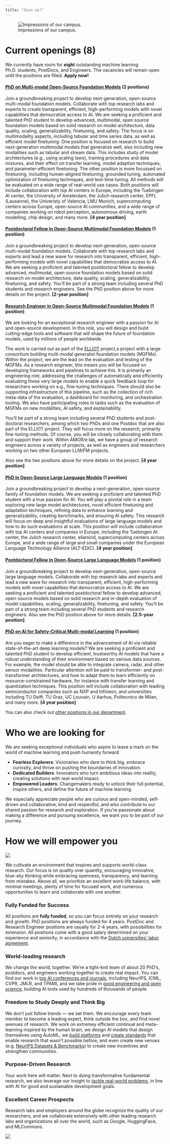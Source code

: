 ```yaml
---
title: "Join us!"
---
```


![Impressions of our campus.](../images/campus.webp)  

# Current openings (8)
We currently have room for **eight** outstanding machine learning Ph.D. students, PostDocs, and Engineers. 
The vacancies will remain open until the positions are filled. **Apply now!**

#### [PhD on Multi-modal Open-Source Foundation Models](https://www.tue.nl/en/working-at-tue/vacancy-overview/phd-on-multi-modal-open-source-foundation-models) (2 positions)
Join a groundbreaking project to develop next-generation, open-source multi-modal foundation models. Collaborate with top research labs 
and experts to create transparent, efficient, high-performing models with novel capabilities that democratize access to AI.
We are seeking a proficient and talented PhD student to develop advanced, multimodal, open source foundation models based on 
solid research on model architecture, data quality, scaling, generalizability, finetuning, and safety. The focus is on multimodality 
aspects, including tabular and time series data, as well as efficient model finetuning. One position is focused on research to build next-generation multimodal models that generalize well, also including new modalities such as tabular and stream data. This includes study of model architectures (e.g., using scaling laws), training procedures and data mixtures, and their effect on transfer learning, model adaption techniques, and parameter-efficient finetuning. The other position is more focussed on finetuning, including human-aligned finetuning, grounded tuning, automated optimization of finetuning techniques, and test-time tuning. All methods will be evaluated on a wide range of real-world use cases. Both positions will include collaboration with top AI centers in Europe, including the Tuebingen AI center, the University of Amsterdam, the Julich research center, EPFL (Lausanne), the Univeristy of Valencia, LMU Munich, supercomputing centers across Europe, open-source AI communities, and a wide range of companies working on robot perception, autonomous driving, earth modelling, chip design, and many more.
**[4 year position]** 

#### [Postdoctoral Fellow in Open-Source Multimodal Foundation Models](https://www.tue.nl/en/working-at-tue/vacancy-overview/postdoc-in-multi-modal-open-source-foundation-models) (1 position)
Join a groundbreaking project to develop next-generation, open-source multi-modal foundation models. Collaborate with top research labs 
and experts and lead a new wave for research into transparent, efficient, high-performing models with novel capabilities that democratize access to AI. We are seeking a proficient and talented postdoctoral fellow to develop advanced, multimodal, open source foundation models based on solid research on model architecture, data quality, scaling, generalizability, finetuning, and safety. You'll be part of a strong team including several PhD students and research engineers. See the PhD position above for more details on the project.
**[2-year position]** 

#### [Research Engineer in Open-Source Multimodal Foundation Models](https://www.tue.nl/en/working-at-tue/vacancy-overview/research-engineer-in-multi-modal-open-source-foundation-models) (1 position)
We are looking for an exceptional research engineer with a passion for AI and open-source development. 
In this role, you will design and build cutting-edge tools and software that will shape the future of foundation models, used by millions of people worldwide.

The work is carried out as part of the [ELLIOT](https://apigateway.agilitypr.com/distributions/history/52135e0b-9025-48a8-9120-2490054de249) project,a project with a large consortium building multi-modal generalist foundation models (MGFMs). Within the project, we are the lead on the evaluation and testing of the MGFMs. As a research engineer, this means you will be focused on developing frameworks and pipelines to achieve this. It is primarily an engineering role, addressing the challenges of automatically and efficiently evaluating these very large models to enable a quick feedback loop for researchers working on e.g., fine-tuning techniques. There should also be supporting infrastructure of this pipeline, such as the collection of rich meta-data of the evaluation, a dashboard for monitoring, and orchestration tooling. We also have participating roles in tasks such as the evaluation of MGFMs on new modalities, AI safety, and explainability.

You'll be part of a strong team including several PhD students and post-doctoral researchers, among which two PhDs and one Postdoc that are also part of the ELLIOT project. They will focus more on the research, primarily fine-tuning methods. Of course, you will be closely collaborating with them and support their work. Within AMOR/e lab, we have a group of research engineers across a variety of projects, as well as engineers and researchers working on two other European LLM/FM projects.

Also see the two positions above for more details on the project.
**[4 year position]** 

#### [PhD in Open-Source Large Language Models](https://www.tue.nl/en/working-at-tue/vacancy-overview/phd-on-open-source-large-language-models) (1 position)
Join a groundbreaking project to develop a next-generation, open-source family of foundation models.  We are seeking a proficient and talented PhD student with a true passion for AI. You will play a pivotal role in a team exploring new large model architectures, novel efficient finetuning and adaptation techniques, refining data to enhance learning and generalizability, creating benchmarks, and ensuring AI safety. This research will focus on deep and insightful evaluations of large language models and how to do such evaluations at scale. This position will include collaboration with top AI centers and companies in Europe, including the Tuebingen AI center, the Julich research center, ellamind, supercomputing centers across Europe, and a wide range of large and small companies under the European Language Technology Alliance (ALT-EDIC).
**[4 year position]** 

#### [Postdoctoral Fellow in Open-Source Large Language Models](https://www.tue.nl/en/working-at-tue/vacancy-overview/postdoc-in-open-source-large-language-models) (1 position)
Join a groundbreaking project to develop next-generation, open-source large language models. Collaborate with top research labs 
and experts and lead a new wave for research into transparent, efficient, high-performing models with novel capabilities that democratize access to AI. We are seeking a proficient and talented postdoctoral fellow to develop advanced, open-source models based on solid research and in-depth evaluation of model capabilities, scaling, generalizability, finetuning, and safety. You'll be part of a strong team including several PhD students and research engineers. Also see the PhD position above for more details.
**[2.5-year position]** 

#### [PhD on AI for Safety-Critical Multi-modal Learning](https://www.tue.nl/en/working-at-tue/vacancy-overview/phd-on-ai-for-safety-critical-multi-modal-learning) (1 position)
Are you eager to make a difference in the advancement of AI via reliable state-of-the-art deep learning models? 
We are seeking a proficient and talented PhD student to develop efficient, trustworthy AI models that have a robust 
understanding of their environment based on various data sources. For example, the model should be able to integrate camera, 
radar, and other sensor modalities. Particular attention will be paid to transformer- and post-transformer architectures, 
and how to adapt them to learn efficiently on resource-constrained hardware, for instance with transfer learning and quantization techniques. This position will include collaboration with leading semiconductor companies such as NXP and Infineon, and universities including TU Delft, TU Graz, UC Louvain, U Aarhus, Politecnico de Milan, and many more.
**[4 year position]** 

You can also check out [other positions in our department](https://jobs.tue.nl/en/vacancies.html#filter=p_type%3DSEARCH_RESULTS%26p_search%3D%26p_category_code_arr%3D6048-461676&page=1).

# Who we are looking for
We are seeking exceptional individuals who aspire to leave a mark on the world of machine learning and push humanity forward

* **Fearless Explorers**: Visionaries who dare to think big, embrace curiosity, and thrive on pushing the boundaries of innovation.
* **Dedicated Builders**: Innovators who turn ambitious ideas into reality, creating solutions with real-world impact.
* **Empowered Leaders**: Changemakers ready to unlock their full potential, inspire others, and define the future of machine learning.

We especially appreciate people who are curious and open-minded, self-driven and collaborative, kind and respectful, and who contribute to our shared
passion for research and exploration. If you’re passionate about making a difference and pursuing excellence, we want you to be part of our journey.

# How we will empower you
![](../images/team2.webp)

We cultivate an environment that inspires and supports world-class research. Our focus is on quality over quantity, 
encouraging innovative, blue-sky thinking while embracing openness, transparency, and learning from mistakes. Above all, we prioritize 
an excellent work-life balance, with minimal meetings, plenty of time for focused work, and numerous opportunities to learn and 
collaborate with one another.

### Fully Funded for Success
All positions are **fully funded**, so you can focus entirely on your research and growth. PhD positions are always funded for 4 years. PostDoc and Research Engineer positions are usually for 2-4 years, with possibilities for extension.
All positions come with a good salary determined on your experience and seniority, in accordance with the [Dutch universities' labor agreement](https://www.universiteitenvannederland.nl/en/collective-labour-agreement-of-dutch-universities).

### World-leading research
We change the world, together. We’re a tight-knit team of about 20 PhD's, postdocs, and engineers working together to create real impact. 
You can find our work in [top AI conferences and journals](../publications/publications.html), including NeurIPS, ICML, CVPR, JMLR, and TPAMI, 
and we take pride in [good engineering and open science](../software/software.html), building AI tools used by hundreds of thousands of people.

### Freedom to Study Deeply and Think Big
We don’t just follow trends — we set them. We encourage every team member to become a leading expert, think outside the box, and find novel avenues of research.
We work on extremey efficient continual and meta-learning inspired by the human brain, we design AI models that design themselves using AutoML,
we <a href="https://www.openml.org/" target="_blank">build platforms</a> and <a href="https://mlcommons.org/working-groups/data/croissant/" target="_blank">create standards</a>
that enable research that wasn't possible before, and even create new venues 
(e.g. <a href="https://neuripsconf.medium.com/announcing-the-neurips-2021-datasets-and-benchmarks-track-644e27c1e66c" target="_blank">NeurIPS Datasets & Benchmarks</a>)
to create new incentives and strengthen communities.

### Purpose-Driven Research
Your work here will matter. Next to doing transformative fundamental research, we also leverage our insight to [tackle real-world problems](../projects/projects.html),
in line with AI for good and sustainable development goals.

### Excellent Career Prospects
Research labs and employers around the globe recognize the quality of our researchers, and we collaborate extensively with other leading research labs and organizations
all over the world, such as Google, HuggingFace, and MLCommons.

![](../images/team1.webp)  
